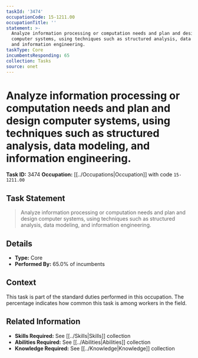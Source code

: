 ```yaml
---
taskId: '3474'
occupationCode: 15-1211.00
occupationTitle: ''
statement: >-
  Analyze information processing or computation needs and plan and design
  computer systems, using techniques such as structured analysis, data modeling,
  and information engineering.
taskType: Core
incumbentsResponding: 65
collection: Tasks
source: onet
---
```

# Analyze information processing or computation needs and plan and design computer systems, using techniques such as structured analysis, data modeling, and information engineering.

**Task ID:** 3474
**Occupation:** [[../Occupations|Occupation]] with code `15-1211.00`

## Task Statement

> Analyze information processing or computation needs and plan and design computer systems, using techniques such as structured analysis, data modeling, and information engineering.

## Details

- **Type:** Core
- **Performed By:** 65.0% of incumbents

## Context

This task is part of the standard duties performed in this occupation. The percentage indicates how common this task is among workers in the field.

## Related Information

- **Skills Required:** See [[../Skills|Skills]] collection
- **Abilities Required:** See [[../Abilities|Abilities]] collection
- **Knowledge Required:** See [[../Knowledge|Knowledge]] collection
